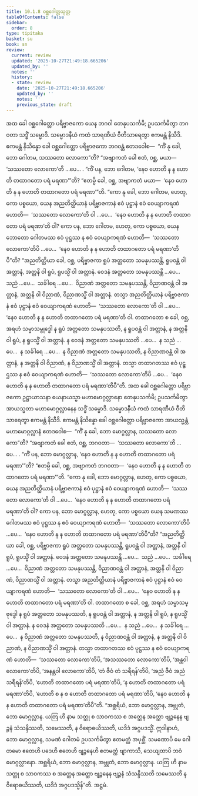 ```yaml
---
title: 10.1.8 ဝစ္ဆဂေါတ္တသုတ္တ
tableOfContents: false
sidebar:
  order: 8
type: tipitaka
basket: su
book: sn
review:
  current: review
  updated: '2025-10-27T21:49:18.665206'
  updated_by: ''
  notes: ''
  history:
  - state: review
    date: '2025-10-27T21:49:18.665206'
    updated_by: ''
    notes: ''
    previous_state: draft
---
```



<ReviewStatus review={frontmatter.review} showDetails={true} />

<HypothesisAnnotation frontmatter={frontmatter} />

<DynamicBreadcrumb />

<Division number="417" book="sn" e="ch" v="18" p="340">

<Paragraph number="1808" book="sn">
အထ ခေါ ဝစ္ဆဂေါတ္တော ပရိဗ္ဗာဇကော ယေန ဘဂဝါ တေနုပသင်္ကမိ; ဥပသင်္ကမိတွာ ဘဂဝတာ သဒ္ဓိံ သမ္မောဒိ. သမ္မောဒနီယံ ကထံ သာရဏီယံ ဝီတိသာရေတွာ ဧကမန္တံ နိသီဒိ. ဧကမန္တံ နိသိန္နော ခေါ ဝစ္ဆဂေါတ္တော ပရိဗ္ဗာဇကော ဘဂဝန္တံ ဧတဒဝေါစ—  “ကိံ နု ခေါ, ဘော ဂေါတမ, သဿတော လောကော”တိ? “အဗျာကတံ ခေါ ဧတံ, ဝစ္ဆ, မယာ—  ‘သဿတော လောကော’တိ …ပေ… . “ကိံ ပန, ဘော ဂေါတမ, ‘နေဝ ဟောတိ န န ဟောတိ တထာဂတော ပရံ မရဏာ’”တိ? “ဧတမ္ပိ ခေါ, ဝစ္ဆ, အဗျာကတံ မယာ—  ‘နေဝ ဟောတိ န န ဟောတိ တထာဂတော ပရံ မရဏာ’”တိ.
</Paragraph>

<Paragraph number="1809" book="sn">
“ကော နု ခေါ, ဘော ဂေါတမ, ဟေတု, ကော ပစ္စယော, ယေန အညတိတ္ထိယာနံ ပရိဗ္ဗာဇကာနံ ဧဝံ ပုဋ္ဌာနံ ဧဝံ ဝေယျာကရဏံ ဟောတိ—  ‘သဿတော လောကော’တိ ဝါ …ပေ…  ‘နေဝ ဟောတိ န န ဟောတိ တထာဂတော ပရံ မရဏာ’တိ ဝါ? ကော ပန, ဘော ဂေါတမ, ဟေတု, ကော ပစ္စယော, ယေန ဘောတော ဂေါတမဿ ဧဝံ ပုဋ္ဌဿ န ဧဝံ ဝေယျာကရဏံ ဟောတိ—  ‘သဿတော လောကော’တိပိ …ပေ…  ‘နေဝ ဟောတိ န န ဟောတိ တထာဂတော ပရံ မရဏာ’တိပီ”တိ?
</Paragraph>

<Paragraph number="1810" book="sn">
“အညတိတ္ထိယာ ခေါ, ဝစ္ဆ, ပရိဗ္ဗာဇကာ ရူပံ အတ္တတော သမနုပဿန္တိ, ရူပဝန္တံ ဝါ အတ္တာနံ, အတ္တနိ ဝါ ရူပံ, ရူပသ္မိံ ဝါ အတ္တာနံ. ဝေဒနံ အတ္တတော သမနုပဿန္တိ …ပေ…  သညံ …ပေ…  သင်္ခါရေ …ပေ…  ဝိညာဏံ အတ္တတော သမနုပဿန္တိ, ဝိညာဏဝန္တံ ဝါ အတ္တာနံ, အတ္တနိ ဝါ ဝိညာဏံ, ဝိညာဏသ္မိံ ဝါ အတ္တာနံ. တသ္မာ အညတိတ္ထိယာနံ ပရိဗ္ဗာဇကာနံ ဧဝံ ပုဋ္ဌာနံ ဧဝံ ဝေယျာကရဏံ ဟောတိ—  ‘သဿတော လောကော’တိ ဝါ …ပေ…  ‘နေဝ ဟောတိ န န ဟောတိ တထာဂတော ပရံ မရဏာ’တိ ဝါ. တထာဂတော စ ခေါ, ဝစ္ဆ, အရဟံ သမ္မာသမ္ဗုဒ္ဓေါ န ရူပံ အတ္တတော သမနုပဿတိ, န ရူပဝန္တံ ဝါ အတ္တာနံ, န အတ္တနိ ဝါ ရူပံ, န ရူပသ္မိံ ဝါ အတ္တာနံ. န ဝေဒနံ အတ္တတော သမနုပဿတိ …ပေ…  န သညံ …ပေ…  န သင်္ခါရေ …ပေ…  န ဝိညာဏံ အတ္တတော သမနုပဿတိ, န ဝိညာဏဝန္တံ ဝါ အတ္တာနံ, န အတ္တနိ ဝါ ဝိညာဏံ, န ဝိညာဏသ္မိံ ဝါ အတ္တာနံ. တသ္မာ တထာဂတဿ ဧဝံ ပုဋ္ဌဿ န ဧဝံ ဝေယျာကရဏံ ဟောတိ—  ‘သဿတော လောကော’တိပိ …ပေ…  ‘နေဝ ဟောတိ န န ဟောတိ တထာဂတော ပရံ မရဏာ’တိပီ”တိ.
</Paragraph>

<Paragraph number="1811" book="sn">
အထ ခေါ ဝစ္ဆဂေါတ္တော ပရိဗ္ဗာဇကော ဥဋ္ဌာယာသနာ ယေနာယသ္မာ မဟာမောဂ္ဂလ္လာနော တေနုပသင်္ကမိ; ဥပသင်္ကမိတွာ အာယသ္မတာ မဟာမောဂ္ဂလ္လာနေန သဒ္ဓိံ သမ္မောဒိ. သမ္မောဒနီယံ ကထံ သာရဏီယံ ဝီတိသာရေတွာ ဧကမန္တံ နိသီဒိ. ဧကမန္တံ နိသိန္နော ခေါ ဝစ္ဆဂေါတ္တော ပရိဗ္ဗာဇကော အာယသ္မန္တံ မဟာမောဂ္ဂလ္လာနံ ဧတဒဝေါစ—  “ကိံ နု ခေါ, ဘော မောဂ္ဂလ္လာန, သဿတော လောကော”တိ? “အဗျာကတံ ခေါ ဧတံ, ဝစ္ဆ, ဘဂဝတာ—  ‘သဿတော လောကော’တိ …ပေ… . “ကိံ ပန, ဘော မောဂ္ဂလ္လာန, ‘နေဝ ဟောတိ န န ဟောတိ တထာဂတော ပရံ မရဏာ’”တိ? “ဧတမ္ပိ ခေါ, ဝစ္ဆ, အဗျာကတံ ဘဂဝတာ—  ‘နေဝ ဟောတိ န န ဟောတိ တထာဂတော ပရံ မရဏာ’”တိ.
</Paragraph>

<Paragraph number="1812" book="sn">
“ကော နု ခေါ, ဘော မောဂ္ဂလ္လာန, ဟေတု, ကော ပစ္စယော, ယေန အညတိတ္ထိယာနံ ပရိဗ္ဗာဇကာနံ ဧဝံ ပုဋ္ဌာနံ ဧဝံ ဝေယျာကရဏံ ဟောတိ—  ‘သဿတော လောကော’တိ ဝါ …ပေ…  ‘နေဝ ဟောတိ န န ဟောတိ တထာဂတော ပရံ မရဏာ’တိ ဝါ? ကော ပန, ဘော မောဂ္ဂလ္လာန, ဟေတု, ကော ပစ္စယော ယေန သမဏဿ ဂေါတမဿ ဧဝံ ပုဋ္ဌဿ န ဧဝံ ဝေယျာကရဏံ ဟောတိ—  ‘သဿတော လောကော’တိပိ …ပေ…  ‘နေဝ ဟောတိ န န ဟောတိ တထာဂတော ပရံ မရဏာ’တိပီ”တိ?
</Paragraph>

<Paragraph number="1813" book="sn">
“အညတိတ္ထိယာ ခေါ, ဝစ္ဆ, ပရိဗ္ဗာဇကာ ရူပံ အတ္တတော သမနုပဿန္တိ, ရူပဝန္တံ ဝါ အတ္တာနံ, အတ္တနိ ဝါ ရူပံ, ရူပသ္မိံ ဝါ အတ္တာနံ. ဝေဒနံ အတ္တတော သမနုပဿန္တိ …ပေ…  သညံ …ပေ…  သင်္ခါရေ …ပေ…  ဝိညာဏံ အတ္တတော သမနုပဿန္တိ, ဝိညာဏဝန္တံ ဝါ အတ္တာနံ, အတ္တနိ ဝါ ဝိညာဏံ, ဝိညာဏသ္မိံ ဝါ အတ္တာနံ. တသ္မာ အညတိတ္ထိယာနံ ပရိဗ္ဗာဇကာနံ ဧဝံ ပုဋ္ဌာနံ ဧဝံ ဝေယျာကရဏံ ဟောတိ—  ‘သဿတော လောကော’တိ ဝါ …ပေ…  ‘နေဝ ဟောတိ န န ဟောတိ တထာဂတော ပရံ မရဏာ’တိ ဝါ. တထာဂတော စ ခေါ, ဝစ္ဆ, အရဟံ သမ္မာသမ္ဗုဒ္ဓေါ န ရူပံ အတ္တတော သမနုပဿတိ, န ရူပဝန္တံ ဝါ အတ္တာနံ, န အတ္တနိ ဝါ ရူပံ, န ရူပသ္မိံ ဝါ အတ္တာနံ. န ဝေဒနံ အတ္တတော သမနုပဿတိ …ပေ…  န သညံ …ပေ…  န သင်္ခါရေ …ပေ…  န ဝိညာဏံ အတ္တတော သမနုပဿတိ, န ဝိညာဏဝန္တံ ဝါ အတ္တာနံ, န အတ္တနိ ဝါ ဝိညာဏံ, န ဝိညာဏသ္မိံ ဝါ အတ္တာနံ. တသ္မာ တထာဂတဿ ဧဝံ ပုဋ္ဌဿ န ဧဝံ ဝေယျာကရဏံ ဟောတိ—  ‘သဿတော လောကော’တိပိ, ‘အသဿတော လောကော’တိပိ, ‘အန္တဝါ လောကော’တိပိ, ‘အနန္တဝါ လောကော’တိပိ, ‘တံ ဇီဝံ တံ သရီရန်’တိပိ, ‘အညံ ဇီဝံ အညံ သရီရန်’တိပိ, ‘ဟောတိ တထာဂတော ပရံ မရဏာ’တိပိ, ‘န ဟောတိ တထာဂတော ပရံ မရဏာ’တိပိ, ‘ဟောတိ စ န စ ဟောတိ တထာဂတော ပရံ မရဏာ’တိပိ, ‘နေဝ ဟောတိ န န ဟောတိ တထာဂတော ပရံ မရဏာ’တိပီ”တိ.
</Paragraph>

<Paragraph number="1814" book="sn">
“အစ္ဆရိယံ, ဘော မောဂ္ဂလ္လာန, အဗ္ဘုတံ, ဘော မောဂ္ဂလ္လာန. ယတြ ဟိ နာမ သတ္ထု စ သာဝကဿ စ အတ္ထေန အတ္ထော ဗျဉ္ဇနေန ဗျဉ္ဇနံ သံသန္ဒိဿတိ, သမေဿတိ, န ဝိရောဓယိဿတိ, ယဒိဒံ အဂ္ဂပဒသ္မိံ. ဣဒါနာဟံ, ဘော မောဂ္ဂလ္လာန, သမဏံ ဂေါတမံ ဥပသင်္ကမိတွာ ဧတမတ္ထံ အပုစ္ဆိံ. သမဏောပိ မေ ဂေါတမော ဧတေဟိ ပဒေဟိ ဧတေဟိ ဗျဉ္ဇနေဟိ ဧတမတ္ထံ ဗျာကာသိ, သေယျထာပိ ဘဝံ မောဂ္ဂလ္လာနော. အစ္ဆရိယံ, ဘော မောဂ္ဂလ္လာန, အဗ္ဘုတံ, ဘော မောဂ္ဂလ္လာန. ယတြ ဟိ နာမ သတ္ထု စ သာဝကဿ စ အတ္ထေန အတ္ထော ဗျဉ္ဇနေန ဗျဉ္ဇနံ သံသန္ဒိဿတိ သမေဿတိ န ဝိရောဓယိဿတိ, ယဒိဒံ အဂ္ဂပဒသ္မိန်”တိ.

</Paragraph>
</Division>

<Paragraph number="1815" type="center" book="sn">
အဋ္ဌမံ.
</Paragraph>